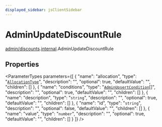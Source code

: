 ```yaml
---
displayed_sidebar: jsClientSidebar
---
```



# AdminUpdateDiscountRule

[admin/discounts](../../modules/admin_discounts.mdx).[internal](../../admin_discounts/modules/admin_discounts.internal.mdx).AdminUpdateDiscountRule

## Properties

<ParameterTypes parameters={[
  {
    "name": "allocation",
    "type": "[`AllocationType`](../enums/admin_collections.internal.AllocationType.mdx)",
    "description": "",
    "optional": true,
    "defaultValue": "",
    "children": []
  },
  {
    "name": "conditions",
    "type": "[`AdminUpsertCondition`](admin_discounts.internal.AdminUpsertCondition.mdx)[]",
    "description": "",
    "optional": true,
    "defaultValue": "",
    "children": []
  },
  {
    "name": "description",
    "type": "`string`",
    "description": "",
    "optional": true,
    "defaultValue": "",
    "children": []
  },
  {
    "name": "id",
    "type": "`string`",
    "description": "",
    "optional": false,
    "defaultValue": "",
    "children": []
  },
  {
    "name": "value",
    "type": "`number`",
    "description": "",
    "optional": true,
    "defaultValue": "",
    "children": []
  }
]} />
